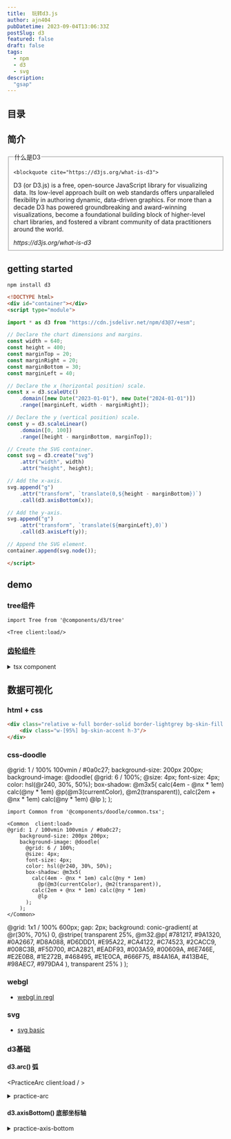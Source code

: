 ```yaml
---
title:  玩转d3.js
author: ajn404
pubDatetime: 2023-09-04T13:06:33Z
postSlug: d3
featured: false
draft: false
tags:
  - npm
  - d3
  - svg
description:
  "gsap"
---
```





<Tree client:load/>


## 目录



## 简介

<fieldset>

  <legend>什么是D3</legend>

    <blockquote cite="https://d3js.org/what-is-d3">
  <p> D3 (or D3.js) is a free, open-source JavaScript library for visualizing data. Its low-level approach built on web standards offers unparalleled flexibility in authoring dynamic, data-driven graphics. For more than a decade D3 has powered groundbreaking and award-winning visualizations, become a foundational building block of higher-level chart libraries, and fostered a vibrant community of data practitioners around the world.</p>
  <footer><cite>https://d3js.org/what-is-d3</cite></footer>
</blockquote>


</fieldset>


## getting started

```shell
npm install d3
```

```html
<!DOCTYPE html>
<div id="container"></div>
<script type="module">

import * as d3 from "https://cdn.jsdelivr.net/npm/d3@7/+esm";

// Declare the chart dimensions and margins.
const width = 640;
const height = 400;
const marginTop = 20;
const marginRight = 20;
const marginBottom = 30;
const marginLeft = 40;

// Declare the x (horizontal position) scale.
const x = d3.scaleUtc()
    .domain([new Date("2023-01-01"), new Date("2024-01-01")])
    .range([marginLeft, width - marginRight]);

// Declare the y (vertical position) scale.
const y = d3.scaleLinear()
    .domain([0, 100])
    .range([height - marginBottom, marginTop]);

// Create the SVG container.
const svg = d3.create("svg")
    .attr("width", width)
    .attr("height", height);

// Add the x-axis.
svg.append("g")
    .attr("transform", `translate(0,${height - marginBottom})`)
    .call(d3.axisBottom(x));

// Add the y-axis.
svg.append("g")
    .attr("transform", `translate(${marginLeft},0)`)
    .call(d3.axisLeft(y));

// Append the SVG element.
container.append(svg.node());

</script>
```

## demo

### tree组件

```mdx
import Tree from '@components/d3/tree'

<Tree client:load/>
```

### [齿轮组件](https://observablehq.com/d/f4715544ebbb94fd)


<Gear client:load/>

<details>
<summary>tsx component</summary>

```tsx
import * as d3 from "d3";
import { useEffect, useRef } from "react"


const Gear = () => {
    const ref = useRef<SVGSVGElement | null>(null);

    function gear({ teeth, radius, annulus, toothRadius, holeRadius }: any) {
        const n = teeth;
        let r2 = Math.abs(radius);
        let r0 = r2 - toothRadius;
        let r1 = r2 + toothRadius;
        let r3 = holeRadius;
        if (annulus) r3 = r0, r0 = r1, r1 = r3, r3 = r2 + toothRadius * 3;
        const da = Math.PI / n;
        let a0 = -Math.PI / 2 + (annulus ? Math.PI / n : 0);
        const path = ["M", r0 * Math.cos(a0), ",", r0 * Math.sin(a0)];
        let i = -1;
        while (++i < n) {
            path.push(
                "A", r0, ",", r0, " 0 0,1 ", r0 * Math.cos(a0 += da), ",", r0 * Math.sin(a0),
                "L", r2 * Math.cos(a0), ",", r2 * Math.sin(a0),
                "L", r1 * Math.cos(a0 += da / 3), ",", r1 * Math.sin(a0),
                "A", r1, ",", r1, " 0 0,1 ", r1 * Math.cos(a0 += da / 3), ",", r1 * Math.sin(a0),
                "L", r2 * Math.cos(a0 += da / 3), ",", r2 * Math.sin(a0),
                "L", r0 * Math.cos(a0), ",", r0 * Math.sin(a0)
            );
        }
        path.push("M0,", -r3, "A", r3, ",", r3, " 0 0,0 0,", r3, "A", r3, ",", r3, " 0 0,0 0,", -r3, "Z");
        return path.join("");
    }

    const graphic = () => {

        const x = Math.sin(2 * Math.PI / 3);
        const y = Math.cos(2 * Math.PI / 3);
        const svgElement = d3.select(ref.current);

        const svg = svgElement
            .attr("width", 640)
            .attr("viewBox", [-0.53, -0.53, 1.06, 1.06])
            .attr("stroke", "black")
            .attr("stroke-width", 1 / 640)
            .attr("style", `width:${100}vw;max-width: 100%; height: calc( 100vh - 100px);`);

        const frame = svg.append("g");

        const path = frame.selectAll()
            .data([
                { fill: "#c6dbef", teeth: 80, radius: -0.5, origin: [0, 0], annulus: true },
                { fill: "#6baed6", teeth: 16, radius: +0.1, origin: [0, 0] },
                { fill: "#9ecae1", teeth: 32, radius: -0.2, origin: [0, -0.3] },
                { fill: "#9ecae1", teeth: 32, radius: -0.2, origin: [-0.3 * x, -0.3 * y] },
                { fill: "#9ecae1", teeth: 32, radius: -0.2, origin: [0.3 * x, -0.3 * y] }
            ])
            .join("path")
            .attr("fill", d => d.fill)
            .attr("d", d => gear({ ...d, toothRadius: 0.008, holeRadius: 0.02 }));

        Object.assign(svg.node() as SVGSVGElement, {
            update({ angle, frameAngle }: { angle: number, frameAngle: number }) {
                path.attr("transform", d => `translate(${d.origin}) rotate(${(angle / d.radius) % 360})`);
                frame.attr("transform", `rotate(${frameAngle % 360})`);
            }
        });
    }
    useEffect(() => {
        graphic();

        let id = 0;
        const animate = () => {
            const speed = 0.08;
            let angle = 0;
            let frameAngle = 0;

            let start = 0;
            const draw = function (timestamp: number) {
                if (start === 0) {
                    start = timestamp;
                }
                (d3.select(ref.current).node() as any).update({ angle, frameAngle });
                angle += speed;
                frameAngle += speed / 360;
                id = requestAnimationFrame(draw)

            }
            id = requestAnimationFrame(draw)
        }
        animate();
        return () => {
            cancelAnimationFrame(id);
        }

    })

    return (
        <svg ref={ref} >
        </svg>
    )
}

export default Gear;
```

</details>


## 数据可视化

### html + css

<div class="relative w-full border-solid border-lightgrey bg-skin-fill border-[1px]">
    <div class="w-[95%] bg-skin-accent h-3"/>
</div>

```html
<div class="relative w-full border-solid border-lightgrey bg-skin-fill border-[1px]">
    <div class="w-[95%] bg-skin-accent h-3"/>
</div>
```

### css-doodle



<Common  client:load>
@grid: 1 / 100% 100vmin / #0a0c27;
    background-size: 200px 200px;
    background-image: @doodle(
      @grid: 6 / 100%;
      @size: 4px;
      font-size: 4px;
      color: hsl(@r240, 30%, 50%);
      box-shadow: @m3x5(
        calc(4em - @nx * 1em) calc(@ny * 1em)
          @p(@m3(currentColor), @m2(transparent)),
        calc(2em + @nx * 1em) calc(@ny * 1em)
          @lp
      );
    );
</Common>

```tsx
import Common from '@components/doodle/common.tsx';

<Common  client:load>
@grid: 1 / 100vmin 100vmin / #0a0c27;
    background-size: 200px 200px;
    background-image: @doodle(
      @grid: 6 / 100%;
      @size: 4px;
      font-size: 4px;
      color: hsl(@r240, 30%, 50%);
      box-shadow: @m3x5(
        calc(4em - @nx * 1em) calc(@ny * 1em)
          @p(@m3(currentColor), @m2(transparent)),
        calc(2em + @nx * 1em) calc(@ny * 1em)
          @lp
      );
    );
</Common>
```

<Common client:load>
@grid: 1x1 / 100% 600px;
gap: 2px;
background: conic-gradient(
    at @r(30%, 70%) 0,
    @stripe(
      transparent 25%, 
      @m32.@p(
        #781217, #9A1320, #0A2667, #D8A088, #D6DDD1,
        #E95A22, #CA4122, #C74523, #2CACC9, #008C3B,
        #F5D700, #CA2821, #EADF93, #003A59, #00609A,
        #6E746E, #E2E0B8, #1E272B, #468495, #E1E0CA,
        #666F75, #84A16A, #413B4E, #98AEC7, #979DA4
      ),
      transparent 25%
    )
  );
</Common>


### webgl

- [webgl in regl](/mono_notes/posts/webgl)

### svg

- [svg basic](/mono_notes/posts/svg)


### d3基础

#### d3.arc() 弧


<PracticeArc client:load  / >

<details>
  <summary>practice-arc</summary>

```tsx
import * as d3 from "d3";
import { useEffect, useRef } from "react"

export default () => {
    const ref = useRef<SVGSVGElement | null>(null);
    useEffect(() => {
        const svgElement = d3.select(ref.current);
        const g = svgElement
            .attr("width", "100")
            .attr("height", "100")
            .append("path")

        g.attr("d", d3.arc()({
            innerRadius: 19,
            outerRadius: 40,
            startAngle: -Math.PI / 2,
            endAngle: Math.PI / 2
        }))
            .attr("fill", "cornflowerblue")
            .attr("style", "transform: translate(50%, 50%)"
            )
    })

    return (
        <svg ref={ref} >
        </svg>
    )
}


```
</details>

#### d3.axisBottom() 底部坐标轴


<PracticeAxisBottom client:load/>

<details>
  <summary>practice-axis-bottom</summary>
```tsx
import * as d3 from "d3";
import { useEffect, useRef } from "react"


const Template = () => {
    const ref = useRef<SVGSVGElement | null>(null);
    useEffect(() => {
        const xScale = d3.scaleLinear()
            .domain([0, 100])
            .range([10, 290])
        const svgElement = d3.select(ref.current).attr("style", "width:100%;max-height:4em");
        const axisGenerator = d3.axisBottom(xScale);
        svgElement.append("g")
            .call(axisGenerator)
        return () => {
            svgElement.remove();
        }
    })
    return (
        <svg ref={ref} >
        </svg>
    )
}
export default Template;

```
</details>

## 链接

- [d3.js官网](https://d3js.org/what-is-d3)
- [d3 in react](https://2019.wattenberger.com/blog/react-and-d3)
- [探索d3](https://observablehq.com/explore)
- [d3 api index](https://d3js.org/api)
- [webgl](https://developer.mozilla.org/zh-CN/docs/Web/API/WebGL_API)
